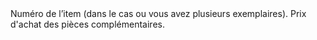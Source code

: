 <AccordionGroup>
  <Accordion icon="input-numeric" title="Numéro d'Item">
    <ResponseField name="item" type="integer" required>
      Numéro de l’item (dans le cas ou vous avez plusieurs exemplaires).
    </ResponseField>
  </Accordion>
  <Accordion icon="input-numeric" title="Prix des pièces">
    <ResponseField name="parts price" type="decimal" required>
      Prix d'achat des pièces complémentaires.
    </ResponseField>
  </Accordion>
  </AccordionGroup>